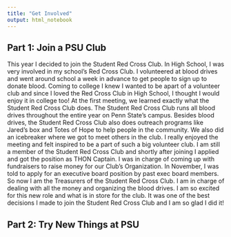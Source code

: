 ```yaml
---
title: "Get Involved"
output: html_notebook
---
```


## Part 1: Join a PSU Club

This year I decided to join the Student Red Cross Club. In High School, I was very involved in my school’s Red Cross Club. I volunteered at blood drives and went around school a week in advance to get people to sign up to donate blood. Coming to college I knew I wanted to be apart of a volunteer club and since I loved the Red Cross Club in High School, I thought I would enjoy it in college too! At the first meeting, we learned exactly what the Student Red Cross Club does. The Student Red Cross Club runs all blood drives throughout the entire year on Penn State’s campus. Besides blood drives, the Student Red Cross Club also does outreach programs like Jared’s box and Totes of Hope to help people in the community. We also did an icebreaker where we got to meet others in the club. I really enjoyed the meeting and felt inspired to be a part of such a big volunteer club. I am still a member of the Student Red Cross Club and shortly after joining I applied and got the position as THON Captain. I was in charge of coming up with fundraisers to raise money for our Club’s Organization. In November, I was told to apply for an executive board position by past exec board members. So now I am the Treasurers of the Student Red Cross Club.  I am in charge of dealing with all the money and organizing the blood drives. I am so excited for this new role and what is in store for the club. It was one of the best decisions I made to join the Student Red Cross Club and I am so glad I did it!

## Part 2: Try New Things at PSU